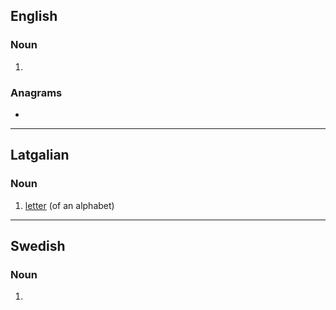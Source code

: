 {{also|Liters}}
==English==

===Noun===
{{head|en|noun plural form}}

# {{plural of|liter|lang=en}}

===Anagrams===
* {{anagrams|en|a=eilrst|Lister|Sitler|lister|litres|relist|tilers}}

----

==Latgalian==

===Noun===
{{head|ltg|noun|g=m}}

# [[letter]] (of an alphabet)

----

==Swedish==

===Noun===
{{head|sv|noun form}}

# {{sv-noun-form-indef-gen|liter}}